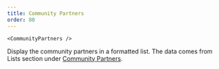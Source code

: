 ```yaml
---
title: Community Partners
order: 80
---
```

```
<CommunityPartners />
```
Display the community partners in a formatted list. The data comes from Lists section under [Community Partners](/gently-hugged/contents/lists/community-partners/).